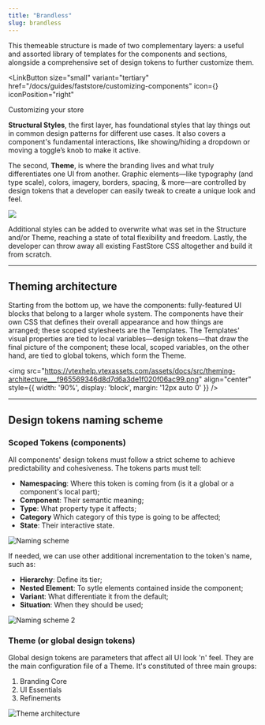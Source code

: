 ```yaml
---
title: "Brandless"
slug: brandless
---
```



This themeable structure is made of two complementary layers: a useful and assorted library of templates for the components and sections, alongside a comprehensive set of design tokens to further customize them.

<LinkButton
  size="small"
  variant="tertiary"
  href="/docs/guides/faststore/customizing-components"
  icon={<Icon name="ArrowRight" />}
  iconPosition="right"
>
  Customizing your store
</LinkButton>

**Structural Styles**, the first layer, has foundational styles that lay things out in common design patterns for different use cases. It also covers a component's fundamental interactions, like showing/hiding a dropdown or moving a toggle’s knob to make it active.

The second, **Theme**, is where the branding lives and what truly differentiates one UI from another. Graphic elements—like typography (and type scale), colors, imagery, borders, spacing, & more—are controlled by design tokens that a developer can easily tweak to create a unique look and feel.

<div style={{ display: 'flex', marginTop: '12px' }}>
<img
  src="https://vtexhelp.vtexassets.com/assets/docs/src/theming-intro___1d021c8548ba2338faba6dd2995bf7ce.png"
  style={{ width: '90%', display: 'block', margin: '0 auto' }}
/>
</div>

Additional styles can be added to overwrite what was set in the Structure and/or Theme, reaching a state of total flexibility and freedom. Lastly, the developer can throw away all existing FastStore CSS altogether and build it from scratch.

---

## Theming architecture

Starting from the bottom up, we have the components: fully-featured UI blocks that belong to a larger whole system. The components have their own CSS that defines their overall appearance and how things are arranged; these scoped stylesheets are the Templates. The Templates' visual properties are tied to local variables—design tokens—that draw the final picture of the component; these local, scoped variables, on the other hand, are tied to global tokens, which form the Theme.

<img
  src="https://vtexhelp.vtexassets.com/assets/docs/src/theming-architecture___f965569346d8d7d6a3de1f020f06ac99.png"
  align="center"
  style={{ width: '90%', display: 'block', margin: '12px auto 0' }}
/>

---

## Design tokens naming scheme

### Scoped Tokens (components)

All components' design tokens must follow a strict scheme to achieve predictability and cohesiveness. The tokens parts must tell:

- **Namespacing**: Where this token is coming from (is it a global or a component's local part);
- **Component**: Their semantic meaning;
- **Type**: What property type it affects;
- **Category** Which category of this type is going to be affected;
- **State**: Their interactive state.

![Naming scheme](https://vtexhelp.vtexassets.com/assets/docs/src/theming-naming-1___32778b6c40f12a94ac4a54a90879aeef.png)

If needed, we can use other additional incrementation to the token's name, such as:

- **Hierarchy**: Define its tier;
- **Nested Element**: To sytle elements contained inside the component;
- **Variant**: What differentiate it from the default;
- **Situation**: When they should be used;

![Naming scheme 2](https://vtexhelp.vtexassets.com/assets/docs/src/theming-naming-2___4668c9e8da8bec361681d41b6a2e7266.png)

### Theme (or global design tokens)

Global design tokens are parameters that affect all UI look 'n' feel. They are the main configuration file of a Theme. It's constituted of three main groups:

1. Branding Core
2. UI Essentials
3. Refinements

![Theme architecture](https://vtexhelp.vtexassets.com/assets/docs/src/theming-global-tokens___e4e339f287113ecae974234ecbad1bff.png)
